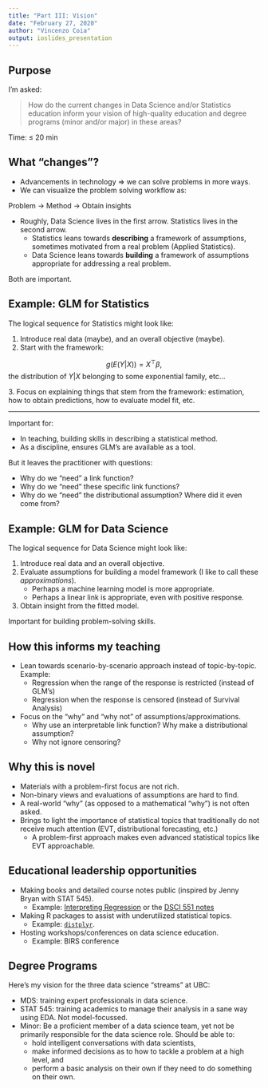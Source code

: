 ```yaml
---
title: "Part III: Vision"
date: "February 27, 2020"
author: "Vincenzo Coia"
output: ioslides_presentation
---
```


## Purpose

I'm asked:

> How do the current changes in Data Science and/or Statistics education inform your vision of high-quality education and degree programs (minor and/or major) in these areas?

Time: $\leq$ 20 min

## What "changes"?

- Advancements in technology => we can solve problems in more ways.
- We can visualize the problem solving workflow as:
	
Problem -> Method -> Obtain insights

- Roughly, Data Science lives in the first arrow. Statistics lives in the second arrow.
	- Statistics leans towards __describing__ a framework of assumptions, sometimes motivated from a real problem (Applied Statistics).
	- Data Science leans towards __building__ a framework of assumptions appropriate for addressing a real problem.

Both are important.

## Example: GLM for Statistics

The logical sequence for Statistics might look like:

1. Introduce real data (maybe), and an overall objective (maybe).
2. Start with the framework:

$$g(E(Y|X)) = X^{\top}\beta,$$
the distribution of $Y|X$ belonging to some exponential family, etc...  

3\. Focus on explaining things that stem from the framework: estimation, how to obtain predictions, how to evaluate model fit, etc.

-----

Important for: 

- In teaching, building skills in describing a statistical method.
- As a discipline, ensures GLM's are available as a tool.

But it leaves the practitioner with questions: 

- Why do we "need" a link function?
- Why do we "need" these specific link functions?
- Why do we "need" the distributional assumption? Where did it even come from?

## Example: GLM for Data Science

The logical sequence for Data Science might look like: 

1. Introduce real data and an overall objective.
2. Evaluate assumptions for building a model framework (I like to call these _approximations_).
	- Perhaps a machine learning model is more appropriate.
	- Perhaps a linear link is appropriate, even with positive response.
3. Obtain insight from the fitted model.

Important for building problem-solving skills.

## How this informs my teaching

- Lean towards scenario-by-scenario approach instead of topic-by-topic. Example:
	- Regression when the range of the response is restricted (instead of GLM's)
	- Regression when the response is censored (instead of Survival Analysis)
- Focus on the "why" and "why not" of assumptions/approximations.
	- Why use an interpretable link function? Why make a distributional assumption?
	- Why not ignore censoring?

## Why this is novel

- Materials with a problem-first focus are not rich.
- Non-binary views and evaluations of assumptions are hard to find.
- A real-world "why" (as opposed to a mathematical "why") is not often asked.
- Brings to light the importance of statistical topics that traditionally do not receive much attention (EVT, distributional forecasting, etc.)
	- A problem-first approach makes even advanced statistical topics like EVT approachable.

## Educational leadership opportunities

- Making books and detailed course notes public (inspired by Jenny Bryan with STAT 545).
	- Example: [Interpreting Regression](https://interpreting-regression.netlify.com/) or the [DSCI 551 notes](https://ubc-mds.github.io/DSCI_551_stat-prob-dsci/lectures/)
- Making R packages to assist with underutilized statistical topics.
	- Example: [`distplyr`](https://github.com/vincenzocoia/distplyr).
- Hosting workshops/conferences on data science education.
	- Example: BIRS conference

## Degree Programs

Here's my vision for the three data science "streams" at UBC:

- MDS: training expert professionals in data science.
- STAT 545: training academics to manage their analysis in a sane way using EDA. Not model-focussed.
- Minor: Be a proficient member of a data science team, yet not be primarily responsible for the data science role. Should be able to:
	- hold intelligent conversations with data scientists, 
	- make informed decisions as to how to tackle a problem at a high level, and 
	- perform a basic analysis on their own if they need to do something on their own. 

